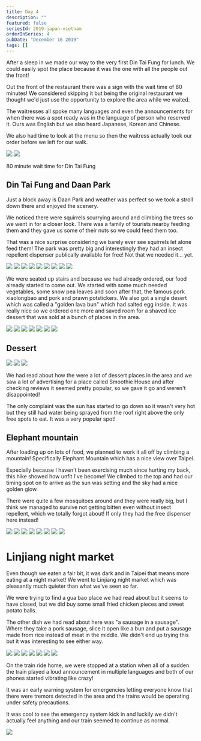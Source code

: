 ```yaml
---
title: Day 4
description: ""
featured: false
seriesId: 2019-japan-vietnam
orderInSeries: 4
pubDate: "December 16 2019"
tags: []
---
```



After a sleep in we made our way to the very first Din Tai Fung for lunch. We could easily spot the place because it was the one with all the people out the front!

Out the front of the restaurant there was a sign with the wait time of 80 minutes! We considered skipping it but being the original restaurant we thought we'd just use the opportunity to explore the area while we waited.

The waitresses all spoke many languages and even the announcements for when there was a spot ready was in the language of person who reserved it. Ours was English but we also heard Japanese, Korean and Chinese.

We also had time to look at the menu so then the waitress actually took our order before we left for our walk.

<Grid columns={2}>
  <Img
    src="/src/content/travel/2019-taiwan-vietnam/assets/32893a78ebd14494b6015a0eb7f32aad.jpg"
    aspectRatio={1}
  />
  <Img
    src="/src/content/travel/2019-taiwan-vietnam/assets/180c7f222ff14387822b2ab9162f0d28.jpg"
    aspectRatio={1}
  />
</Grid>

80 minute wait time for Din Tai Fung

## Din Tai Fung and Daan Park

Just a block away is Daan Park and weather was perfect so we took a stroll down there and enjoyed the scenery.

We noticed there were squirrels scurrying around and climbing the trees so we went in for a closer look. There was a family of tourists nearby feeding them and they gave us some of their nuts so we could feed them too.

That was a nice surprise considering we barely ever see squirrels let alone feed them! The park was pretty big and interestingly they had an insect repellent dispenser publically available for free! Not that we needed it... yet.

<Grid columns={4}>
  <Img
    src="/src/content/travel/2019-taiwan-vietnam/assets/a90737a2e22a4b759d58b3e28c700d90.jpg"
    aspectRatio={1}
    colSpan={2}
    rowSpan={2}
  />
  <Img
    src="/src/content/travel/2019-taiwan-vietnam/assets/fd95236309c449f98fc7115126649ac8.jpg"
    aspectRatio={1}
  />
  <Img
    src="/src/content/travel/2019-taiwan-vietnam/assets/fcf6b2156bf4447389948d0d9aaf92b4.jpg"
    aspectRatio={1}
  />
  <Img
    src="/src/content/travel/2019-taiwan-vietnam/assets/5d07e90d075544d19366296eaaae616d.jpg"
    aspectRatio={1}
  />
  <Img
    src="/src/content/travel/2019-taiwan-vietnam/assets/fcfe7fcba0124e49905f8df200086912.jpg"
    aspectRatio={1}
  />
  <Img
    src="/src/content/travel/2019-taiwan-vietnam/assets/2ea80cae75e74a989e5e392f24d5d31e.jpg"
    aspectRatio={1}
  />
  <Img
    src="/src/content/travel/2019-taiwan-vietnam/assets/0758071bc8814217973e2003bcd885fb.jpg"
    aspectRatio={1}
  />
  <Img
    src="/src/content/travel/2019-taiwan-vietnam/assets/99c234f8888f40fca960fb34443f9ba0.jpg"
    aspectRatio={1}
  />
  <Img
    src="/src/content/travel/2019-taiwan-vietnam/assets/b925ee7a8ff746bca080718274e2535b.jpg"
    aspectRatio={1}
  />
</Grid>

We were seated up stairs and because we had already ordered, our food already started to come out. We started with some much needed vegetables, some snow pea leaves and soon after that, the famous pork xiaolongbao and pork and prawn potstickers. We also got a single desert which was called a "golden lava bun" which had salted egg inside. It was really nice so we ordered one more and saved room for a shaved ice dessert that was sold at a bunch of places in the area.

<Grid columns={4}>
  <Img
    src="/src/content/travel/2019-taiwan-vietnam/assets/0df12598b163435b81a0c590bd84ecc1.jpg"
    aspectRatio={1}
    colSpan={2}
  />
  <Img
    src="/src/content/travel/2019-taiwan-vietnam/assets/c40cf903bb9c4f58a567fd5677d1b58d.jpg"
    aspectRatio={1}
    colSpan={2}
  />
  <Img
    src="/src/content/travel/2019-taiwan-vietnam/assets/074263a9f5ca405b9b068cd12a1d8103.jpg"
    aspectRatio={1}
  />
  <Img
    src="/src/content/travel/2019-taiwan-vietnam/assets/34aa2800cae44bd4bb55daec448f0d5a.jpg"
    aspectRatio={1}
  />
  <Img
    src="/src/content/travel/2019-taiwan-vietnam/assets/378f607b046746b5a431ccd0270a958e.jpg"
    aspectRatio={1}
    colSpan={2}
    rowSpan={2}
  />
  <Img
    src="/src/content/travel/2019-taiwan-vietnam/assets/f10ab8bfc2f649e7b0001b970c261d8a.jpg"
    aspectRatio={1}
  />
  <Img
    src="/src/content/travel/2019-taiwan-vietnam/assets/00da7215ddaa40c0a77b8504004f3105.jpg"
    aspectRatio={1}
  />
</Grid>

## Dessert

<Grid columns={3}>
  <Img
    src="/src/content/travel/2019-taiwan-vietnam/assets/52a640c5c8264fce8f04047480435670.jpg"
    aspectRatio={1}
    colSpan={2}
    rowSpan={2}
  />
  <Img
    src="/src/content/travel/2019-taiwan-vietnam/assets/ce209c1a8b90434794c02d51b71c1a1e.jpg"
    aspectRatio={1}
  />
  <Img
    src="/src/content/travel/2019-taiwan-vietnam/assets/e0ebbce942ba49c1ab4f71ca20f8cc69.jpg"
    aspectRatio={1}
  />
</Grid>

We had read about how the were a lot of dessert places in the area and we saw a lot of advertising for a place called Smoothie House and after checking reviews it seemed pretty popular, so we gave it go and weren't disappointed!

The only complaint was the sun has started to go down so it wasn't very hot but they still had water being sprayed from the roof right above the only free spots to eat. It was a very popular spot!

## Elephant mountain

After loading up on lots of food, we planned to work it all off by climbing a mountain! Specifically Elephant Mountain which has a nice view over Taipei.

Especially because I haven't been exercising much since hurting my back, this hike showed how unfit I've become! We climbed to the top and had our timing spot on to arrive as the sun was setting and the sky had a nice golden glow.

There were quite a few mosquitoes around and they were really big, but I think we managed to survive not getting bitten even without insect repellent, which we totally forgot about! If only they had the free dispenser here instead!

<Grid columns={12}>
  <Img
    src="/src/content/travel/2019-taiwan-vietnam/assets/4bf67949d8a3429da493f82d1e129f9f.jpg"
    aspectRatio={1}
    colSpan={3}
  />
  <Img
    src="/src/content/travel/2019-taiwan-vietnam/assets/0d82743487ad4d079e41f241e6f7fdbf.jpg"
    aspectRatio={1}
    colSpan={3}
  />
  <Img
    src="/src/content/travel/2019-taiwan-vietnam/assets/52b37ef1509f487789b4f8188cbe03ed.jpg"
    aspectRatio={1}
    colSpan={6}
    rowSpan={2}
  />
  <Img
    src="/src/content/travel/2019-taiwan-vietnam/assets/fe85815504864c14a3b9afaf2a99d30d.jpg"
    aspectRatio={1}
    colSpan={3}
  />
  <Img
    src="/src/content/travel/2019-taiwan-vietnam/assets/77c59bc092d745a5bf09819bff68a334.jpg"
    aspectRatio={1}
    colSpan={3}
  />
  <Img
    src="/src/content/travel/2019-taiwan-vietnam/assets/93c299852bd146f2a80d48a9cbd676e3.jpg"
    aspectRatio={1}
    colSpan={4}
  />
  <Img
    src="/src/content/travel/2019-taiwan-vietnam/assets/b16606b29b0e4fb389ddb1f52c79dbb6.jpg"
    aspectRatio={1}
    colSpan={4}
  />
  <Img
    src="/src/content/travel/2019-taiwan-vietnam/assets/b7583c52c446400181e68d278207e1e1.jpg"
    aspectRatio={1}
    colSpan={4}
  />
</Grid>

# Linjiang night market

Even though we eaten a fair bit, it was dark and in Taipei that means more eating at a night market! We went to Linjiang night market which was pleasantly much quieter than what we've seen so far.

We were trying to find a gua bao place we had read about but it seems to have closed, but we did buy some small fried chicken pieces and sweet potato balls.

The other dish we had read about here was "a sausage in a sausage". Where they take a pork sausage, slice it open like a bun and put a sausage made from rice instead of meat in the middle. We didn't end up trying this but it was interesting to see either way.

<Grid columns={4}>
  <Img
    src="/src/content/travel/2019-taiwan-vietnam/assets/f7a3e41530f74eba9eac3058f5fefdc3.jpg"
    aspectRatio={1}
    colSpan={2}
  />
  <Img
    src="/src/content/travel/2019-taiwan-vietnam/assets/6d42210ff421485baa18df08974c877c.jpg"
    aspectRatio={1}
    colSpan={2}
  />
  <Img
    src="/src/content/travel/2019-taiwan-vietnam/assets/c4ca96b9ef0843ff9c86e20acb4d43d1.jpg"
    aspectRatio={1}
  />
  <Img
    src="/src/content/travel/2019-taiwan-vietnam/assets/32d33d2733a74e8b828a568009af8c76.jpg"
    aspectRatio={1}
  />
  <Img
    src="/src/content/travel/2019-taiwan-vietnam/assets/bf3657647262481682a366dadfe89809.jpg"
    aspectRatio={1}
    colSpan={2}
    rowSpan={2}
  />
  <Img
    src="/src/content/travel/2019-taiwan-vietnam/assets/99b6fe2984b24d5fb693265173a714f0.jpg"
    aspectRatio={1}
  />
  <Img
    src="/src/content/travel/2019-taiwan-vietnam/assets/a31174d36f9f4fadb0f6ad64c80caa2c.jpg"
    aspectRatio={1}
  />
</Grid>

On the train ride home, we were stopped at a station when all of a sudden the train played a loud announcement in multiple languages and both of our phones started vibrating like crazy!

It was an early warning system for emergencies letting everyone know that there were tremors detected in the area and the trains would be operating under safety precautions.

It was cool to see the emergency system kick in and luckily we didn't actually feel anything and our train seemed to continue as normal.

<Grid>
  <Img
    src="/src/content/travel/2019-taiwan-vietnam/assets/3f16b420424b4e81bb67252abe71b915.jpg"
    aspectRatio={1}
  />
</Grid>

